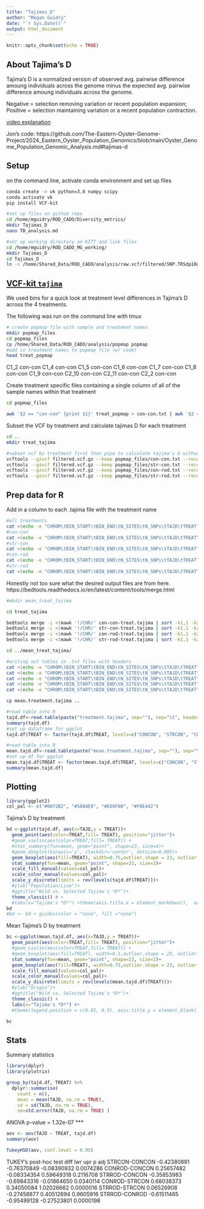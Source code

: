 ```yaml
---
title: "Tajimas_D"
author: "Megan Guidry"
date: "`r Sys.Date()`"
output: html_document
---
```


```r
knitr::opts_chunk$set(echo = TRUE)
```

## About Tajima's D
Tajima's D is a normalized version of observed avg. pairwise difference amoung individuals across the genome minus the expected avg. pairwise difference amoung individuals across the genome.

Negative = selection removing variation or recent population expansion; 
Positive = selection maintaining variation or a recent population contraction.

[video explanation](https://www.youtube.com/watch?v=wiyay4YMq2A)

Jon's code: 
https://github.com/The-Eastern-Oyster-Genome-Project/2024_Eastern_Oyster_Population_Genomics/blob/main/Oyster_Genome_Population_Genomic_Analysis.md#tajimas-d

## Setup 
on the command line, activate conda environment and set up files 
```bash
conda create -n vk python=3.8 numpy scipy
conda activate vk
pip install VCF-kit

#set up files on github repo
cd /home/mguidry/ROD_CADO/Diversity_metrics/
mkdir Tajimas_D
nano TD_analysis.md

#set up working directory on KITT and link files
cd /home/mguidry/ROD_CADO_MG_working/
mkdir Tajimas_D
cd Tajimas_D
ln -s /home/Shared_Data/ROD_CADO/analysis/raw.vcf/filtered/SNP.TRSdp10g1.FIL.vcf.gz filtered.vcf.gz
```

## [VCF-kit `tajima`](https://vcf-kit.readthedocs.io/en/latest/tajima/ )
We used bins for a quick look at treatment level differences in Tajima's D across the 4 treatments. 

The following was run on the command line with tmux
```bash
# create popmap file with sample and treatment names
mkdir popmap_files
cd popmap_files
cp /home/Shared_Data/ROD_CADO/analysis/popmap popmap
#add in treatment names to popmap file (w/ code)
head treat_popmap 
```
C1_2    con-con
C1_4    con-con
C1_5    con-con
C1_6    con-con
C1_7    con-con
C1_8    con-con
C1_9    con-con
C2_10   con-con
C2_11   con-con
C2_2    con-con

Create treatment specific files containing a single column of all of the sample names within that treatment
```bash
cd popmap_files

awk '$2 == "con-con" {print $1}' treat_popmap > con-con.txt | awk '$2 == "str-con" {print $1}' treat_popmap > str-con.txt | awk '$2 == "con-rod" {print $1}' treat_popmap > con-rod.txt | awk '$2 == "str-rod" {print $1}' treat_popmap > str-rod.txt
```

Subset the VCF by treatment and calculate tajimas D for each treatment
```bash
cd ..
mkdir treat_tajima

#subset vcf by treatment first then pipe to calculate tajima's D without having to write out a new vcf
vcftools --gzvcf filtered.vcf.gz --keep popmap_files/con-con.txt --recode --recode-INFO-all --stdout | vk tajima 10000 10000 -> ./treat_tajima/con-con.tajima
vcftools --gzvcf filtered.vcf.gz --keep popmap_files/str-con.txt --recode --recode-INFO-all --stdout | vk tajima 10000 10000 -> ./treat_tajima/str-con.tajima
vcftools --gzvcf filtered.vcf.gz --keep popmap_files/con-rod.txt --recode --recode-INFO-all --stdout | vk tajima 10000 10000 -> ./treat_tajima/con-rod.tajima
vcftools --gzvcf filtered.vcf.gz --keep popmap_files/str-rod.txt --recode --recode-INFO-all --stdout | vk tajima 10000 10000 -> ./treat_tajima/str-rod.tajima
```

## Prep data for R

Add in a column to each .tajima file with the treatment name
```bash
#all treatments
cat <(echo -e "CHROM\tBIN_START\tBIN_END\tN_SITES\tN_SNPs\tTAJD\tTREAT") <(mawk '{if (NR>1)print $0 "\tCONCON"}' ./treat_tajima/con-con.tajima) <(mawk '{if (NR>1)print $0 "\tSTRCON"}' ./treat_tajima/str-con.tajima) <(mawk '{if (NR>1)print $0 "\tCONROD"}' ./treat_tajima/con-rod.tajima) <(mawk '{if (NR>1)print $0 "\tSTRROD"}' ./treat_tajima/str-rod.tajima) > ./treat_tajima/treatment.tajima
#con-con
cat <(echo -e "CHROM\tBIN_START\tBIN_END\tN_SITES\tN_SNPs\tTAJD\tTREAT") <(mawk '{if (NR>1)print $0 "\tCONCON"}' ./treat_tajima/con-con.tajima) > ./treat_tajima/con-con-treat.tajima
#str-con
cat <(echo -e "CHROM\tBIN_START\tBIN_END\tN_SITES\tN_SNPs\tTAJD\tTREAT") <(mawk '{if (NR>1)print $0 "\tSTRCON"}' ./treat_tajima/str-con.tajima) > ./treat_tajima/str-con-treat.tajima
#con-rod
cat <(echo -e "CHROM\tBIN_START\tBIN_END\tN_SITES\tN_SNPs\tTAJD\tTREAT") <(mawk '{if (NR>1)print $0 "\tCONROD"}' ./treat_tajima/con-rod.tajima) > ./treat_tajima/con-rod-treat.tajima
#str-rod
cat <(echo -e "CHROM\tBIN_START\tBIN_END\tN_SITES\tN_SNPs\tTAJD\tTREAT") <(mawk '{if (NR>1)print $0 "\tSTRROD"}' ./treat_tajima/str-rod.tajima) > ./treat_tajima/str-rod-treat.tajima
```


Honestly not too sure what the desired output files are from here.
https://bedtools.readthedocs.io/en/latest/content/tools/merge.html
```bash
#mkdir mean_treat_tajima

cd treat_tajima 

bedtools merge -i <(mawk '!/CHR/' con-con-treat.tajima | sort -k1,1 -k2,2n ) -c 4,5,6,7 -d -1 -o mean,mean,mean,first > ../mean_treat_tajima/mean.con-con.tajima
bedtools merge -i <(mawk '!/CHR/' str-con-treat.tajima | sort -k1,1 -k2,2n ) -c 4,5,6,7 -d -1 -o mean,mean,mean,first > ../mean_treat_tajima/mean.str-con.tajima
bedtools merge -i <(mawk '!/CHR/' con-rod-treat.tajima | sort -k1,1 -k2,2n ) -c 4,5,6,7 -d -1 -o mean,mean,mean,first > ../mean_treat_tajima/mean.con-rod.tajima
bedtools merge -i <(mawk '!/CHR/' str-rod-treat.tajima | sort -k1,1 -k2,2n ) -c 4,5,6,7 -d -1 -o mean,mean,mean,first > ../mean_treat_tajima/mean.str-rod.tajima

cd ../mean_treat_tajima/ 

#writing out tables in .txt files with headers
cat <(echo -e "CHROM\tBIN_START\tBIN_END\tN_SITES\tN_SNPs\tTAJD\tTREAT") mean.con-con.tajima mean.str-con.tajima mean.con-rod.tajima mean.str-rod.tajima > mean.treatment.tajima
cat <(echo -e "CHROM\tBIN_START\tBIN_END\tN_SITES\tN_SNPs\tTAJD\tTREAT") mean.con-con.tajima > mean.con-con.tajima.txt
cat <(echo -e "CHROM\tBIN_START\tBIN_END\tN_SITES\tN_SNPs\tTAJD\tTREAT") mean.str-con.tajima > mean.str-con.tajima.txt
cat <(echo -e "CHROM\tBIN_START\tBIN_END\tN_SITES\tN_SNPs\tTAJD\tTREAT") mean.con-rod.tajima > mean.con-rod.tajima.txt
cat <(echo -e "CHROM\tBIN_START\tBIN_END\tN_SITES\tN_SNPs\tTAJD\tTREAT") mean.str-rod.tajima > mean.str-rod.tajima.txt

cp mean.treatment.tajima ..
```

```r
#read table into R
tajd.df<-read.table(paste("treatment.tajima", sep=""), sep="\t", header=T)
summary(tajd.df)
#set up dataframe for ggplot
tajd.df$TREAT <- factor(tajd.df$TREAT, levels=c("CONCON", "STRCON", "CONROD", "STRROD"))

#read table into R 
mean.tajd.df<-read.table(paste("mean.treatment.tajima", sep=""), sep="\t", header=T)
#set up df for ggplot
mean.tajd.df$TREAT <- factor(mean.tajd.df$TREAT, levels=c("CONCON", "STRCON", "CONROD", "STRROD"))
summary(mean.tajd.df)
```

## Plotting 
```r
library(ggplot2)
col_pal <- c("#0072B2", "#56B4E9", "#E69F00", "#F0E442")
```


Tajima's D by treatment 
```r
bd <-ggplot(tajd.df, aes(x=TAJD,y = TREAT))+
  geom_point(aes(color=TREAT,fill= TREAT), position="jitter")+
  #geom_violin(aes(color=TREAT,fill= TREAT)) +
  #stat_summary(fun=mean, geom="point", shape=23, size=4)+
  #geom_dotplot(binaxis='y', stackdir='center', dotsize=0.005)+
  geom_boxplot(aes(fill=TREAT), width=0.75,outlier.shape = 23, outlier.color = "black")+
  stat_summary(fun=mean, geom="point", shape=23, size=2)+
  scale_fill_manual(values=col_pal)+
  scale_color_manual(values=col_pal)+
  scale_y_discrete(limits = rev(levels(tajd.df$TREAT)))+
  #ylab("Population/Line")+
  #ggtitle("Wild vs. Selected Tajima's *D*")+
  theme_classic() # +
  #labs(x="Tajima's *D*") +theme(axis.title.x = element_markdown(),  axis.title.y = element_blank(), plot.title = element_markdown()) 
bd
#bd <- bd + guides(color = "none", fill ="none")
```
Mean Tajima's D by treatment
```r

bc <-ggplot(mean.tajd.df, aes(x=TAJD,y = TREAT))+
  geom_point(aes(color=TREAT,fill= TREAT), position="jitter")+
  #geom_violin(aes(color=TREAT,fill= TREAT)) +
  #geom_boxplot(aes(fill=TREAT), width=0.1,outlier.shape = 23, outlier.color = "black")+
  stat_summary(fun=mean, geom="point", shape=23, size=2)+
  geom_boxplot(aes(fill=TREAT), width=0.75,outlier.shape = 23, outlier.color = "black")+
  scale_fill_manual(values=col_pal)+
  scale_color_manual(values=col_pal)+
  scale_y_discrete(limits = rev(levels(mean.tajd.df$TREAT)))+
  #ylab("Origin")+
  #ggtitle("Wild vs. Selected Tajima's *D*")+
  theme_classic() +
  labs(x="Tajima's *D*") #+
  #theme(legend.position = c(0.85, 0.5), axis.title.y = element_blank(),axis.text.y=element_blank(), plot.title = element_markdown(),axis.title.x = element_markdown())

bc
```

## Stats

Summary statistics
```r
library(dplyr)
library(plotrix)

group_by(tajd.df, TREAT) %>%
  dplyr::summarise(
    count = n(),
    mean = mean(TAJD, na.rm = TRUE),
    sd = sd(TAJD, na.rm = TRUE),
    se=std.error(TAJD, na.rm = TRUE) )
```
ANOVA p-value = 1.32e-07 ***
```r
aov <- aov(TAJD ~ TREAT, tajd.df)
summary(aov)

TukeyHSD(aov, conf.level = 0.95)
```
TUKEY's post-hoc test
                     diff         lwr         upr     p adj
STRCON-CONCON -0.42380891 -0.76370849 -0.08390932 0.0074286
CONROD-CONCON  0.25657482 -0.08334354  0.59649318 0.2116708
STRROD-CONCON -0.35853983 -0.69843316 -0.01864650 0.0340114
CONROD-STRCON  0.68038373  0.34050084  1.02026662 0.0000016
STRROD-STRCON  0.06526908 -0.27458877  0.40512694 0.9605916
STRROD-CONROD -0.61511465 -0.95499128 -0.27523801 0.0000198



